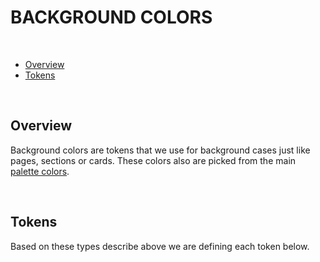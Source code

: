 
<Meta title="Design Tokens/Semantic/Background Colors" />

# BACKGROUND COLORS

<br />

- [Overview](#overview)
- [Tokens](#tokens)

<br />

## Overview

Background colors are tokens that we use for background cases just like pages, sections or cards. These colors also are picked from the main [palette colors](?path=/docs/guide-colors--page).

<br />

## Tokens

Based on these types describe above we are defining each token below.

<TokenBackgroundColorsShowcase />
